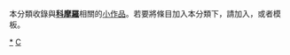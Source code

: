 {{Catnav|頁面分類|地理|国家|非洲国家|葛摩}}
{{hiddencat}}
{{WPSS-cat}}
本分類收錄與'''[[科摩羅|科摩羅]]'''相關的[[Wikipedia:小作品|小作品]]。若要將條目加入本分類下，請加入'''{{tl|Comoros-stub}}'''，或者'''{{tl|科摩羅小作品}}'''模板。

[[Category:科摩羅|*]]
[[Category:非洲小作品|C]]